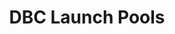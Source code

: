---
title: DBC Launch Pools
description: Configure and Launch a DBC Pool on Meteora using nothing but a configuration file and a few CLI commands
---